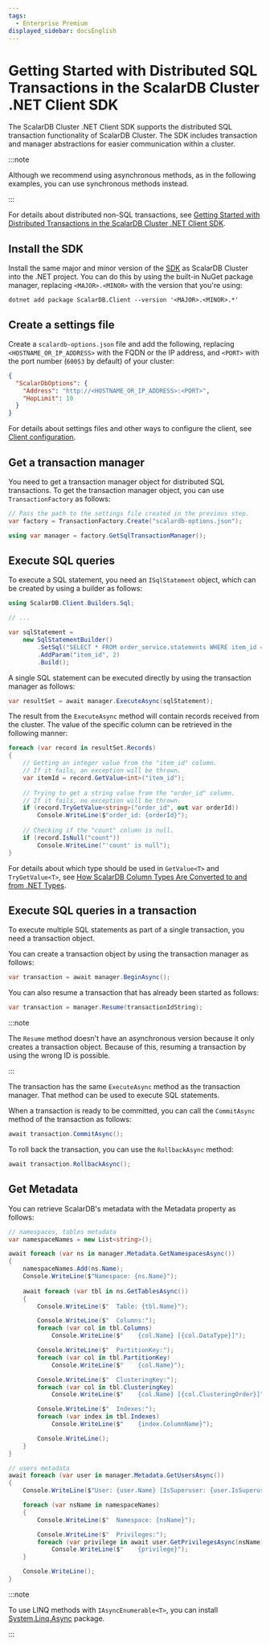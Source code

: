 ```yaml
---
tags:
  - Enterprise Premium
displayed_sidebar: docsEnglish
---
```


# Getting Started with Distributed SQL Transactions in the ScalarDB Cluster .NET Client SDK

The ScalarDB Cluster .NET Client SDK supports the distributed SQL transaction functionality of ScalarDB Cluster. The SDK includes transaction and manager abstractions for easier communication within a cluster.

:::note

Although we recommend using asynchronous methods, as in the following examples, you can use synchronous methods instead.

:::

For details about distributed non-SQL transactions, see [Getting Started with Distributed Transactions in the ScalarDB Cluster .NET Client SDK](getting-started-with-distributed-transactions.mdx).

## Install the SDK

Install the same major and minor version of the [SDK](https://www.nuget.org/packages/ScalarDB.Client) as ScalarDB Cluster into the .NET project. You can do this by using the built-in NuGet package manager, replacing `<MAJOR>.<MINOR>` with the version that you're using:

```console
dotnet add package ScalarDB.Client --version '<MAJOR>.<MINOR>.*'
```

## Create a settings file

Create a `scalardb-options.json` file and add the following, replacing `<HOSTNAME_OR_IP_ADDRESS>` with the FQDN or the IP address, and `<PORT>` with the port number (`60053` by default) of your cluster:

```json
{
  "ScalarDbOptions": {
    "Address": "http://<HOSTNAME_OR_IP_ADDRESS>:<PORT>",
    "HopLimit": 10
  }
}
```

For details about settings files and other ways to configure the client, see [Client configuration](common-reference.mdx#client-configuration).

## Get a transaction manager

You need to get a transaction manager object for distributed SQL transactions. To get the transaction manager object, you can use `TransactionFactory` as follows:

```c#
// Pass the path to the settings file created in the previous step.
var factory = TransactionFactory.Create("scalardb-options.json");

using var manager = factory.GetSqlTransactionManager();
```

## Execute SQL queries

To execute a SQL statement, you need an `ISqlStatement` object, which can be created by using a builder as follows:

```c#
using ScalarDB.Client.Builders.Sql;

// ...

var sqlStatement =
    new SqlStatementBuilder()
        .SetSql("SELECT * FROM order_service.statements WHERE item_id = :item_id")
        .AddParam("item_id", 2)
        .Build();
```

A single SQL statement can be executed directly by using the transaction manager as follows:

```c#
var resultSet = await manager.ExecuteAsync(sqlStatement);
```

The result from the `ExecuteAsync` method will contain records received from the cluster. The value of the specific column can be retrieved in the following manner:

```c#
foreach (var record in resultSet.Records)
{
    // Getting an integer value from the "item_id" column.
    // If it fails, an exception will be thrown.
    var itemId = record.GetValue<int>("item_id");
            
    // Trying to get a string value from the "order_id" column.
    // If it fails, no exception will be thrown.
    if (record.TryGetValue<string>("order_id", out var orderId))
        Console.WriteLine($"order_id: {orderId}");
            
    // Checking if the "count" column is null.
    if (record.IsNull("count"))
        Console.WriteLine("'count' is null");
}
```

For details about which type should be used in `GetValue<T>` and `TryGetValue<T>`, see [How ScalarDB Column Types Are Converted to and from .NET Types](common-reference.mdx#how-scalardb-column-types-are-converted-to-and-from-net-types).

## Execute SQL queries in a transaction

To execute multiple SQL statements as part of a single transaction, you need a transaction object.

You can create a transaction object by using the transaction manager as follows:

```c#
var transaction = await manager.BeginAsync();
```

You can also resume a transaction that has already been started as follows:

```c#
var transaction = manager.Resume(transactionIdString);
```

:::note

The `Resume` method doesn't have an asynchronous version because it only creates a transaction object. Because of this, resuming a transaction by using the wrong ID is possible.

:::

The transaction has the same `ExecuteAsync` method as the transaction manager. That method can be used to execute SQL statements.

When a transaction is ready to be committed, you can call the `CommitAsync` method of the transaction as follows:

```c#
await transaction.CommitAsync();
```

To roll back the transaction, you can use the `RollbackAsync` method:

```c#
await transaction.RollbackAsync();
```

## Get Metadata

You can retrieve ScalarDB's metadata with the Metadata property as follows:

```c#
// namespaces, tables metadata
var namespaceNames = new List<string>();

await foreach (var ns in manager.Metadata.GetNamespacesAsync())
{
    namespaceNames.Add(ns.Name);
    Console.WriteLine($"Namespace: {ns.Name}");
    
    await foreach (var tbl in ns.GetTablesAsync())
    {
        Console.WriteLine($"  Table: {tbl.Name}");

        Console.WriteLine($"  Columns:");
        foreach (var col in tbl.Columns)
            Console.WriteLine($"    {col.Name} [{col.DataType}]");

        Console.WriteLine($"  PartitionKey:");
        foreach (var col in tbl.PartitionKey)
            Console.WriteLine($"    {col.Name}");

        Console.WriteLine($"  ClusteringKey:");
        foreach (var col in tbl.ClusteringKey)
            Console.WriteLine($"    {col.Name} [{col.ClusteringOrder}]");

        Console.WriteLine($"  Indexes:");
        foreach (var index in tbl.Indexes)
            Console.WriteLine($"    {index.ColumnName}");

        Console.WriteLine();
    }
}

// users metadata
await foreach (var user in manager.Metadata.GetUsersAsync())
{
    Console.WriteLine($"User: {user.Name} [IsSuperuser: {user.IsSuperuser}]");

    foreach (var nsName in namespaceNames)
    {
        Console.WriteLine($"  Namespace: {nsName}");

        Console.WriteLine($"  Privileges:");
        foreach (var privilege in await user.GetPrivilegesAsync(nsName))
            Console.WriteLine($"    {privilege}");
    }

    Console.WriteLine();
}
```

:::note

To use LINQ methods with `IAsyncEnumerable<T>`, you can install [System.Linq.Async](https://www.nuget.org/packages/System.Linq.Async/) package.

:::

